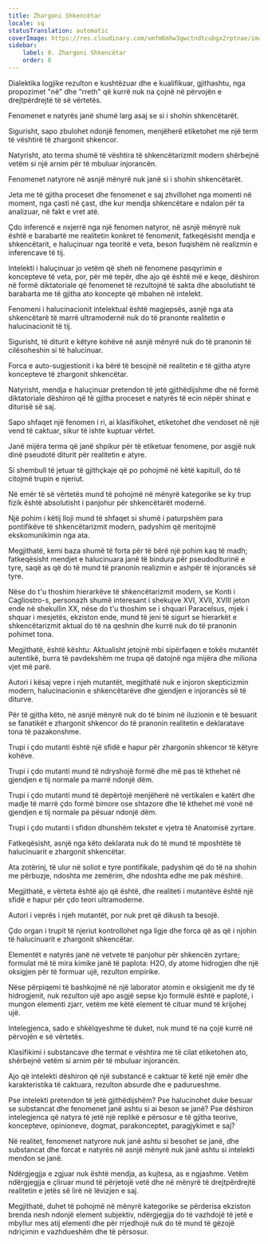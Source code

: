 ```yaml
---
title: Zhargoni Shkencëtar
locale: sq
statusTranslation: automatic
coverImage: https://res.cloudinary.com/xmfm6mhw3gwctndtcubgx2rptnae/image/upload/v1741354419/small_cover_la_gran_rebelion_28716e29d2.webp
sidebar:
    label: 8. Zhargoni Shkencëtar
    order: 8
---
```

Dialektika logjike rezulton e kushtëzuar dhe e kualifikuar, gjithashtu, nga propozimet "në" dhe "rreth" që kurrë nuk na çojnë në përvojën e drejtpërdrejtë të së vërtetës.

Fenomenet e natyrës janë shumë larg asaj se si i shohin shkencëtarët.

Sigurisht, sapo zbulohet ndonjë fenomen, menjëherë etiketohet me një term të vështirë të zhargonit shkencor.

Natyrisht, ato terma shumë të vështira të shkencëtarizmit modern shërbejnë vetëm si një arnim për të mbuluar injorancën.

Fenomenet natyrore në asnjë mënyrë nuk janë si i shohin shkencëtarët.

Jeta me të gjitha proceset dhe fenomenet e saj zhvillohet nga momenti në moment, nga çasti në çast, dhe kur mendja shkencëtare e ndalon për ta analizuar, në fakt e vret atë.

Çdo inferencë e nxjerrë nga një fenomen natyror, në asnjë mënyrë nuk është e barabartë me realitetin konkret të fenomenit, fatkeqësisht mendja e shkencëtarit, e haluçinuar nga teoritë e veta, beson fuqishëm në realizmin e inferencave të tij.

Intelekti i haluçinuar jo vetëm që sheh në fenomene pasqyrimin e koncepteve të veta, por, për më tepër, dhe ajo që është më e keqe, dëshiron në formë diktatoriale që fenomenet të rezultojnë të sakta dhe absolutisht të barabarta me të gjitha ato koncepte që mbahen në intelekt.

Fenomeni i halucinacionit intelektual është magjepsës, asnjë nga ata shkencëtarë të marrë ultramodernë nuk do të pranonte realitetin e halucinacionit të tij.

Sigurisht, të diturit e këtyre kohëve në asnjë mënyrë nuk do të pranonin të cilësoheshin si të halucinuar.

Forca e auto-sugjestionit i ka bërë të besojnë në realitetin e të gjitha atyre koncepteve të zhargonit shkencëtar.

Natyrisht, mendja e haluçinuar pretendon të jetë gjithëdijshme dhe në formë diktatoriale dëshiron që të gjitha proceset e natyrës të ecin nëpër shinat e diturisë së saj.

Sapo shfaqet një fenomen i ri, ai klasifikohet, etiketohet dhe vendoset në një vend të caktuar, sikur të ishte kuptuar vërtet.

Janë mijëra terma që janë shpikur për të etiketuar fenomene, por asgjë nuk dinë pseudotë diturit për realitetin e atyre.

Si shembull të jetuar të gjithçkaje që po pohojmë në këtë kapitull, do të citojmë trupin e njeriut.

Në emër të së vërtetës mund të pohojmë në mënyrë kategorike se ky trup fizik është absolutisht i panjohur për shkencëtarët modernë.

Një pohim i këtij lloji mund të shfaqet si shumë i paturpshëm para pontifikëve të shkencëtarizmit modern, padyshim që meritojmë ekskomunikimin nga ata.

Megjithatë, kemi baza shumë të forta për të bërë një pohim kaq të madh; fatkeqësisht mendjet e halucinuara janë të bindura për pseudoditurinë e tyre, saqë as që do të mund të pranonin realizmin e ashpër të injorancës së tyre.

Nëse do t'u thoshim hierarkëve të shkencëtarizmit modern, se Konti i Cagliostro-s, personazh shumë interesant i shekujve XVI, XVII, XVIII jeton ende në shekullin XX, nëse do t'u thoshim se i shquari Paracelsus, mjek i shquar i mesjetës, ekziston ende, mund të jeni të sigurt se hierarkët e shkencëtarizmit aktual do të na qeshnin dhe kurrë nuk do të pranonin pohimet tona.

Megjithatë, është kështu: Aktualisht jetojnë mbi sipërfaqen e tokës mutantët autentikë, burra të pavdekshëm me trupa që datojnë nga mijëra dhe miliona vjet më parë.

Autori i kësaj vepre i njeh mutantët, megjithatë nuk e injoron skepticizmin modern, halucinacionin e shkencëtarëve dhe gjendjen e injorancës së të diturve.

Për të gjitha këto, në asnjë mënyrë nuk do të binim në iluzionin e të besuarit se fanatikët e zhargonit shkencor do të pranonin realitetin e deklaratave tona të pazakonshme.

Trupi i çdo mutanti është një sfidë e hapur për zhargonin shkencor të këtyre kohëve.

Trupi i çdo mutanti mund të ndryshojë formë dhe më pas të kthehet në gjendjen e tij normale pa marrë ndonjë dëm.

Trupi i çdo mutanti mund të depërtojë menjëherë në vertikalen e katërt dhe madje të marrë çdo formë bimore ose shtazore dhe të kthehet më vonë në gjendjen e tij normale pa pësuar ndonjë dëm.

Trupi i çdo mutanti i sfidon dhunshëm tekstet e vjetra të Anatomisë zyrtare.

Fatkeqësisht, asnjë nga këto deklarata nuk do të mund të mposhtëte të halucinuarit e zhargonit shkencëtar.

Ata zotërinj, të ulur në soliot e tyre pontifikale, padyshim që do të na shohin me përbuzje, ndoshta me zemërim, dhe ndoshta edhe me pak mëshirë.

Megjithatë, e vërteta është ajo që është, dhe realiteti i mutantëve është një sfidë e hapur për çdo teori ultramoderne.

Autori i veprës i njeh mutantët, por nuk pret që dikush ta besojë.

Çdo organ i trupit të njeriut kontrollohet nga ligje dhe forca që as që i njohin të halucinuarit e zhargonit shkencëtar.

Elementët e natyrës janë në vetvete të panjohur për shkencën zyrtare; formulat më të mira kimike janë të paplota: H2O, dy atome hidrogjen dhe një oksigjen për të formuar ujë, rezulton empirike.

Nëse përpiqemi të bashkojmë në një laborator atomin e oksigjenit me dy të hidrogjenit, nuk rezulton ujë apo asgjë sepse kjo formulë është e paplotë, i mungon elementi zjarr, vetëm me këtë element të cituar mund të krijohej ujë.

Intelegjenca, sado e shkëlqyeshme të duket, nuk mund të na çojë kurrë në përvojën e së vërtetës.

Klasifikimi i substancave dhe termat e vështira me të cilat etiketohen ato, shërbejnë vetëm si arnim për të mbuluar injorancën.

Ajo që intelekti dëshiron që një substancë e caktuar të ketë një emër dhe karakteristika të caktuara, rezulton absurde dhe e padurueshme.

Pse intelekti pretendon të jetë gjithëdijshëm? Pse halucinohet duke besuar se substancat dhe fenomenet janë ashtu si ai beson se janë? Pse dëshiron intelegjenca që natyra të jetë një replikë e përsosur e të gjitha teorive, koncepteve, opinioneve, dogmat, parakonceptet, paragjykimet e saj?

Në realitet, fenomenet natyrore nuk janë ashtu si besohet se janë, dhe substancat dhe forcat e natyrës në asnjë mënyrë nuk janë ashtu si intelekti mendon se janë.

Ndërgjegjja e zgjuar nuk është mendja, as kujtesa, as e ngjashme. Vetëm ndërgjegjja e çliruar mund të përjetojë vetë dhe në mënyrë të drejtpërdrejtë realitetin e jetës së lirë në lëvizjen e saj.

Megjithatë, duhet të pohojmë në mënyrë kategorike se përderisa ekziston brenda nesh ndonjë element subjektiv, ndërgjegjja do të vazhdojë të jetë e mbyllur mes atij elementi dhe për rrjedhojë nuk do të mund të gëzojë ndriçimin e vazhdueshëm dhe të përsosur.

